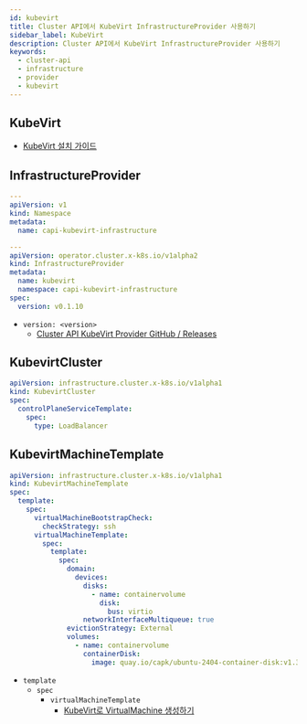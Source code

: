 ```yaml
---
id: kubevirt
title: Cluster API에서 KubeVirt InfrastructureProvider 사용하기
sidebar_label: KubeVirt
description: Cluster API에서 KubeVirt InfrastructureProvider 사용하기
keywords:
  - cluster-api
  - infrastructure
  - provider
  - kubevirt
---
```


## KubeVirt

- [KubeVirt 설치 가이드](/docs/mlops/provisioning/kubevirt/kubevirt.mdx)

## InfrastructureProvider

```yaml
---
apiVersion: v1
kind: Namespace
metadata:
  name: capi-kubevirt-infrastructure

---
apiVersion: operator.cluster.x-k8s.io/v1alpha2
kind: InfrastructureProvider
metadata:
  name: kubevirt
  namespace: capi-kubevirt-infrastructure
spec:
  version: v0.1.10
```

- `version: <version>`
  - [Cluster API KubeVirt Provider GitHub / Releases](https://github.com/kubernetes-sigs/cluster-api-provider-kubevirt/releases)

## KubevirtCluster

```yaml
apiVersion: infrastructure.cluster.x-k8s.io/v1alpha1
kind: KubevirtCluster
spec:
  controlPlaneServiceTemplate:
    spec:
      type: LoadBalancer
```

## KubevirtMachineTemplate

```yaml
apiVersion: infrastructure.cluster.x-k8s.io/v1alpha1
kind: KubevirtMachineTemplate
spec:
  template:
    spec:
      virtualMachineBootstrapCheck:
        checkStrategy: ssh
      virtualMachineTemplate:
        spec:
          template:
            spec:
              domain:
                devices:
                  disks:
                    - name: containervolume
                      disk:
                        bus: virtio
                  networkInterfaceMultiqueue: true
              evictionStrategy: External
              volumes:
                - name: containervolume
                  containerDisk:
                    image: quay.io/capk/ubuntu-2404-container-disk:v1.32.1
```

- `template`
  - `spec`
    - `virtualMachineTemplate`
      - [KubeVirt로 VirtualMachine 생성하기](/docs/mlops/provisioning/kubevirt/virtualmachine.mdx)
